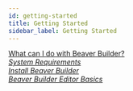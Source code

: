 ```yaml
---
id: getting-started
title: Getting Started
sidebar_label: Getting Started
---
```


<a className="jump-to" href="../beaver-builder/getting-started/what-can-i-do-with-beaver-builder" aria-label="What can I do with Beaver Builder?">
  <div className="jump-to--main">
    What can I do with Beaver Builder?
  </div>
  <div className="jump-to--icon">
    <i className="fas fa-chevron-right" />
  </div>
</a>

<a className="jump-to" href="../beaver-builder/getting-started/system-requirements" aria-label="System Requirements">
  <div className="jump-to--main">
    System Requirements
  </div>
  <div className="jump-to--icon">
    <i className="fas fa-chevron-right" />
  </div>
</a>

<a className="jump-to" href="../beaver-builder/getting-started/install-beaver-builder" aria-label="Install Beaver Builder">
  <div className="jump-to--main">
    Install Beaver Builder
  </div>
  <div className="jump-to--icon">
    <i className="fas fa-chevron-right" />
  </div>
</a>

<a className="jump-to" href="../beaver-builder/getting-started/bb-editor-basics" aria-label="Beaver Builder Editor Basics">
  <div className="jump-to--main">
    Beaver Builder Editor Basics
  </div>
  <div className="jump-to--icon">
    <i className="fas fa-chevron-right" />
  </div>
</a>
